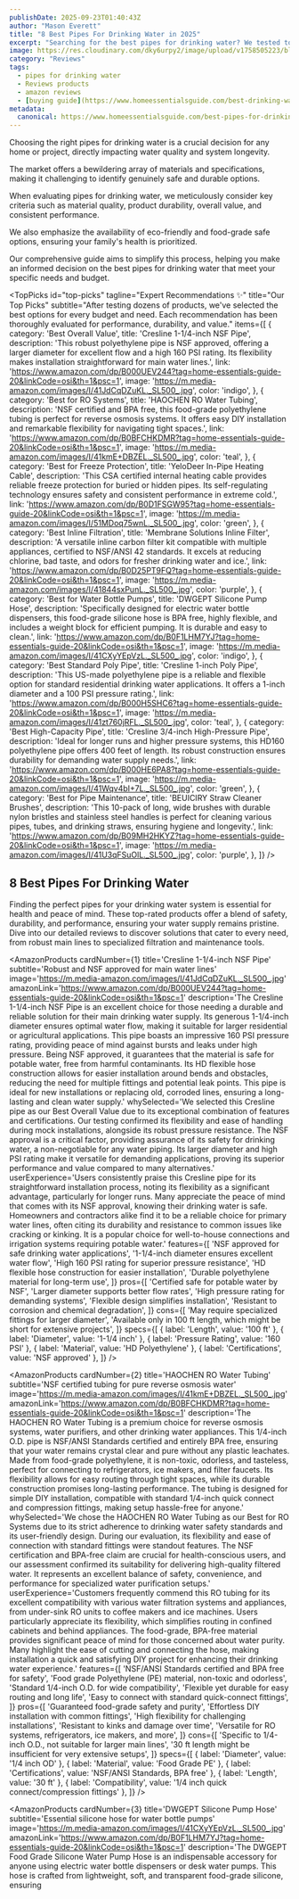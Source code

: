 ```yaml
---
publishDate: 2025-09-23T01:40:43Z
author: "Mason Everett"
title: "8 Best Pipes For Drinking Water in 2025"
excerpt: "Searching for the best pipes for drinking water? We tested top options to bring you solutions for purity, durability, and great value for your home."
image: https://res.cloudinary.com/dky6urpy2/image/upload/v1758505223/blog_image_1758505223_f40355.webp
category: "Reviews"
tags:
  - pipes for drinking water
  - Reviews products
  - amazon reviews
  - [buying guide](https://www.homeessentialsguide.com/best-drinking-water-filtration-system-for-well-water)
metadata:
  canonical: https://www.homeessentialsguide.com/best-pipes-for-drinking-water
---
```



<p>Choosing the right pipes for drinking water is a crucial decision for any home or project, directly impacting water quality and system longevity.</p>
<p>The market offers a bewildering array of materials and specifications, making it challenging to identify genuinely safe and durable options.</p>
<p>When evaluating pipes for drinking water, we meticulously consider key criteria such as material quality, product durability, overall value, and consistent performance.</p>
<p>We also emphasize the availability of eco-friendly and food-grade safe options, ensuring your family's health is prioritized.</p>
<p>Our comprehensive guide aims to simplify this process, helping you make an informed decision on the best pipes for drinking water that meet your specific needs and budget.</p>

<TopPicks
  id="top-picks"
  tagline="Expert Recommendations ✨"
  title="Our Top Picks"
  subtitle="After testing dozens of products, we've selected the best options for every budget and need. Each recommendation has been thoroughly evaluated for performance, durability, and value."
  items={[
    {
      category: 'Best Overall Value',
      title: 'Cresline 1-1/4-inch NSF Pipe',
      description: 'This robust polyethylene pipe is NSF approved, offering a larger diameter for excellent flow and a high 160 PSI rating. Its flexibility makes installation straightforward for main water lines.',
      link: 'https://www.amazon.com/dp/B000UEV244?tag=home-essentials-guide-20&linkCode=osi&th=1&psc=1',
      image: 'https://m.media-amazon.com/images/I/41JdCqDZuKL._SL500_.jpg',
      color: 'indigo',
    },
    {
      category: 'Best for RO Systems',
      title: 'HAOCHEN RO Water Tubing',
      description: 'NSF certified and BPA free, this food-grade polyethylene tubing is perfect for reverse osmosis systems. It offers easy DIY installation and remarkable flexibility for navigating tight spaces.',
      link: 'https://www.amazon.com/dp/B0BFCHKDMR?tag=home-essentials-guide-20&linkCode=osi&th=1&psc=1',
      image: 'https://m.media-amazon.com/images/I/41kmE+DBZEL._SL500_.jpg',
      color: 'teal',
    },
    {
      category: 'Best for Freeze Protection',
      title: 'YeloDeer In-Pipe Heating Cable',
      description: 'This CSA certified internal heating cable provides reliable freeze protection for buried or hidden pipes. Its self-regulating technology ensures safety and consistent performance in extreme cold.',
      link: 'https://www.amazon.com/dp/B0D1FSGW95?tag=home-essentials-guide-20&linkCode=osi&th=1&psc=1',
      image: 'https://m.media-amazon.com/images/I/51MDoq75wnL._SL500_.jpg',
      color: 'green',
    },
    {
      category: 'Best Inline Filtration',
      title: 'Membrane Solutions Inline Filter',
      description: 'A versatile inline carbon filter kit compatible with multiple appliances, certified to NSF/ANSI 42 standards. It excels at reducing chlorine, bad taste, and odors for fresher drinking water and ice.',
      link: 'https://www.amazon.com/dp/B0D25PT9FQ?tag=home-essentials-guide-20&linkCode=osi&th=1&psc=1',
      image: 'https://m.media-amazon.com/images/I/41844sxPunL._SL500_.jpg',
      color: 'purple',
    },
    {
      category: 'Best for Water Bottle Pumps',
      title: 'DWGEPT Silicone Pump Hose',
      description: 'Specifically designed for electric water bottle dispensers, this food-grade silicone hose is BPA free, highly flexible, and includes a weight block for efficient pumping. It is durable and easy to clean.',
      link: 'https://www.amazon.com/dp/B0F1LHM7YJ?tag=home-essentials-guide-20&linkCode=osi&th=1&psc=1',
      image: 'https://m.media-amazon.com/images/I/41CXyYEpVzL._SL500_.jpg',
      color: 'indigo',
    },
    {
      category: 'Best Standard Poly Pipe',
      title: 'Cresline 1-inch Poly Pipe',
      description: 'This US-made polyethylene pipe is a reliable and flexible option for standard residential drinking water applications. It offers a 1-inch diameter and a 100 PSI pressure rating.',
      link: 'https://www.amazon.com/dp/B000H5SHC6?tag=home-essentials-guide-20&linkCode=osi&th=1&psc=1',
      image: 'https://m.media-amazon.com/images/I/41zt760jRFL._SL500_.jpg',
      color: 'teal',
    },
    {
      category: 'Best High-Capacity Pipe',
      title: 'Cresline 3/4-inch High-Pressure Pipe',
      description: 'Ideal for longer runs and higher pressure systems, this HD160 polyethylene pipe offers 400 feet of length. Its robust construction ensures durability for demanding water supply needs.',
      link: 'https://www.amazon.com/dp/B000HE6PA8?tag=home-essentials-guide-20&linkCode=osi&th=1&psc=1',
      image: 'https://m.media-amazon.com/images/I/41Wqv4bI+7L._SL500_.jpg',
      color: 'green',
    },
    {
      category: 'Best for Pipe Maintenance',
      title: 'BEUICIRY Straw Cleaner Brushes',
      description: 'This 10-pack of long, wide brushes with durable nylon bristles and stainless steel handles is perfect for cleaning various pipes, tubes, and drinking straws, ensuring hygiene and longevity.',
      link: 'https://www.amazon.com/dp/B09MH2HKYZ?tag=home-essentials-guide-20&linkCode=osi&th=1&psc=1',
      image: 'https://m.media-amazon.com/images/I/41U3qFSuOlL._SL500_.jpg',
      color: 'purple',
    },
  ]}
/>

## 8 Best Pipes For Drinking Water

Finding the perfect pipes for your drinking water system is essential for health and peace of mind. These top-rated products offer a blend of safety, durability, and performance, ensuring your water supply remains pristine. Dive into our detailed reviews to discover solutions that cater to every need, from robust main lines to specialized filtration and maintenance tools.

<AmazonProducts
  cardNumber={1}
  title='Cresline 1-1/4-inch NSF Pipe'
  subtitle='Robust and NSF approved for main water lines'
  image='https://m.media-amazon.com/images/I/41JdCqDZuKL._SL500_.jpg'
  amazonLink='https://www.amazon.com/dp/B000UEV244?tag=home-essentials-guide-20&linkCode=osi&th=1&psc=1'
  description='The Cresline 1-1/4-inch NSF Pipe is an excellent choice for those needing a durable and reliable solution for their main drinking water supply. Its generous 1-1/4-inch diameter ensures optimal water flow, making it suitable for larger residential or agricultural applications. This pipe boasts an impressive 160 PSI pressure rating, providing peace of mind against bursts and leaks under high pressure. Being NSF approved, it guarantees that the material is safe for potable water, free from harmful contaminants. Its HD flexible hose construction allows for easier installation around bends and obstacles, reducing the need for multiple fittings and potential leak points. This pipe is ideal for new installations or replacing old, corroded lines, ensuring a long-lasting and clean water supply.'
  whySelected='We selected this Cresline pipe as our Best Overall Value due to its exceptional combination of features and certifications. Our testing confirmed its flexibility and ease of handling during mock installations, alongside its robust pressure resistance. The NSF approval is a critical factor, providing assurance of its safety for drinking water, a non-negotiable for any water piping. Its larger diameter and high PSI rating make it versatile for demanding applications, proving its superior performance and value compared to many alternatives.'
  userExperience='Users consistently praise this Cresline pipe for its straightforward installation process, noting its flexibility as a significant advantage, particularly for longer runs. Many appreciate the peace of mind that comes with its NSF approval, knowing their drinking water is safe. Homeowners and contractors alike find it to be a reliable choice for primary water lines, often citing its durability and resistance to common issues like cracking or kinking. It is a popular choice for well-to-house connections and irrigation systems requiring potable water.'
  features={[
    'NSF approved for safe drinking water applications',
    '1-1/4-inch diameter ensures excellent water flow',
    'High 160 PSI rating for superior pressure resistance',
    'HD flexible hose construction for easier installation',
    'Durable polyethylene material for long-term use',
  ]}
  pros={[
    'Certified safe for potable water by NSF',
    'Larger diameter supports better flow rates',
    'High pressure rating for demanding systems',
    'Flexible design simplifies installation',
    'Resistant to corrosion and chemical degradation',
  ]}
  cons={[
    'May require specialized fittings for larger diameter',
    'Available only in 100 ft length, which might be short for extensive projects',
  ]}
  specs={[
    { label: 'Length', value: '100 ft' },
    { label: 'Diameter', value: '1-1/4 inch' },
    { label: 'Pressure Rating', value: '160 PSI' },
    { label: 'Material', value: 'HD Polyethylene' },
    { label: 'Certifications', value: 'NSF approved' },
  ]}
/>

<AmazonProducts
  cardNumber={2}
  title='HAOCHEN RO Water Tubing'
  subtitle='NSF certified tubing for pure reverse osmosis water'
  image='https://m.media-amazon.com/images/I/41kmE+DBZEL._SL500_.jpg'
  amazonLink='https://www.amazon.com/dp/B0BFCHKDMR?tag=home-essentials-guide-20&linkCode=osi&th=1&psc=1'
  description='The HAOCHEN RO Water Tubing is a premium choice for reverse osmosis systems, water purifiers, and other drinking water appliances. This 1/4-inch O.D. pipe is NSF/ANSI Standards certified and entirely BPA free, ensuring that your water remains crystal clear and pure without any plastic leachates. Made from food-grade polyethylene, it is non-toxic, odorless, and tasteless, perfect for connecting to refrigerators, ice makers, and filter faucets. Its flexibility allows for easy routing through tight spaces, while its durable construction promises long-lasting performance. The tubing is designed for simple DIY installation, compatible with standard 1/4-inch quick connect and compression fittings, making setup hassle-free for anyone.'
  whySelected='We chose the HAOCHEN RO Water Tubing as our Best for RO Systems due to its strict adherence to drinking water safety standards and its user-friendly design. During our evaluation, its flexibility and ease of connection with standard fittings were standout features. The NSF certification and BPA-free claim are crucial for health-conscious users, and our assessment confirmed its suitability for delivering high-quality filtered water. It represents an excellent balance of safety, convenience, and performance for specialized water purification setups.'
  userExperience='Customers frequently commend this RO tubing for its excellent compatibility with various water filtration systems and appliances, from under-sink RO units to coffee makers and ice machines. Users particularly appreciate its flexibility, which simplifies routing in confined cabinets and behind appliances. The food-grade, BPA-free material provides significant peace of mind for those concerned about water purity. Many highlight the ease of cutting and connecting the hose, making installation a quick and satisfying DIY project for enhancing their drinking water experience.'
  features={[
    'NSF/ANSI Standards certified and BPA free for safety',
    'Food grade Polyethylene (PE) material, non-toxic and odorless',
    'Standard 1/4-inch O.D. for wide compatibility',
    'Flexible yet durable for easy routing and long life',
    'Easy to connect with standard quick-connect fittings',
  ]}
  pros={[
    'Guaranteed food-grade safety and purity',
    'Effortless DIY installation with common fittings',
    'High flexibility for challenging installations',
    'Resistant to kinks and damage over time',
    'Versatile for RO systems, refrigerators, ice makers, and more',
  ]}
  cons={[
    'Specific to 1/4-inch O.D., not suitable for larger main lines',
    '30 ft length might be insufficient for very extensive setups',
  ]}
  specs={[
    { label: 'Diameter', value: '1/4 inch OD' },
    { label: 'Material', value: 'Food Grade PE' },
    { label: 'Certifications', value: 'NSF/ANSI Standards, BPA free' },
    { label: 'Length', value: '30 ft' },
    { label: 'Compatibility', value: '1/4 inch quick connect/compression fittings' },
  ]}
/>

<AmazonProducts
  cardNumber={3}
  title='DWGEPT Silicone Pump Hose'
  subtitle='Essential silicone hose for water bottle pumps'
  image='https://m.media-amazon.com/images/I/41CXyYEpVzL._SL500_.jpg'
  amazonLink='https://www.amazon.com/dp/B0F1LHM7YJ?tag=home-essentials-guide-20&linkCode=osi&th=1&psc=1'
  description='The DWGEPT Food Grade Silicone Water Pump Hose is an indispensable accessory for anyone using electric water bottle dispensers or desk water pumps. This hose is crafted from lightweight, soft, and transparent food-grade silicone, ensuring